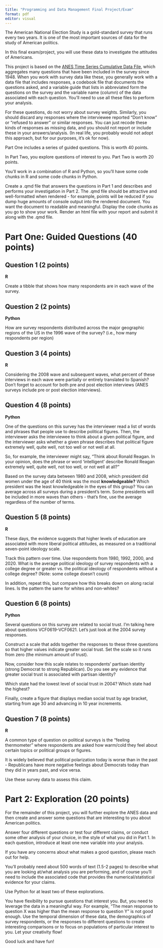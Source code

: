 ---
title: "Programming and Data Management Final Project/Exam"
format: pdf
editor: visual
---

The American National Election Study is a gold-standard survey that runs every two years. It is one of the most important sources of data for the study of American politics.

In this final exam/project, you will use these data to investigate the attitudes of Americans.

This project is based on the [ANES Time Series Cumulative Data File](https://electionstudies.org/data-center/anes-time-series-cumulative-data-file/), which aggregates many questions that have been included in the survey since 1948. When you work with survey data like these, you generally work with a data file that includes responses, a codebook file that documents the questions asked, and a variable guide that lists in abbreviated form the questions on the survey and the variable name (column) of the data associated with each question. You'll need to use all these files to perform your analysis.

For these questions, do not worry about survey weights. Similarly, you should discard any responses where the interviewee reported "Don't know" or "refused to answer" or similar responses. You can just recode these kinds of responses as missing data, and you should not report or include these in your answers/analysis. (In real life, you probably would not adopt this approach, but for our purposes, it's ok for now).

Part One includes a series of guided questions. This is worth 40 points.

In Part Two, you explore questions of interest to you. Part Two is worth 20 points.

You'll work in a combination of R and Python, so you'll have some code chunks in R and some code chunks in Python.

Create a .qmd file that answers the questions in Part 1 and describes and performs your investigation in Part 2. The .qmd file should be attractive and well-formatted when rendered - for example, points will be reduced if you dump huge amounts of console output into the rendered document. You want the document to readable and meaningful. Display the code chunks as you go to show your work. Render an html file with your report and submit it along with the .qmd file.

# Part One: Guided Questions (40 points)

## Question 1 (2 points)

**R**

Create a tibble that shows how many respondents are in each wave of the survey.

## Question 2 (2 points)

**Python**

How are survey respondents distributed across the major geographic regions of the US in the 1996 wave of the survey? (i.e., how many respondents per region)

## Question 3 (4 points)

**R**

Considering the 2008 wave and subsequent waves, what percent of these interviews in each wave were partially or entirely translated to Spanish? Don't forget to account for both pre and post election interviews (ANES surveys include pre or post election interviews).

## Question 4 (8 points)

**Python**

One of the questions on this survey has the interviewer read a list of words and phrases that people use to describe political figures. Then, the interviewer asks the interviewee to think about a given political figure, and the interviewer asks whether a given phrase describes that political figure extremely well, quite well, not too well or not well at all.

So, for example, the interviewer might say, "Think about Ronald Reagan. In your opinion, does the phrase or word 'intelligent' describe Ronald Reagan extremely well, quite well, not too well, or not well at all?"

Based on the survey data between 1980 and 2008, which president did women under the age of 40 think was the most **knowledgeable?** Which president was the least knowledgeable in the eyes of this group? You can average across all surveys during a president's term. Some presidents will be included in more waves than others - that's fine, use the average regardless of the number of terms.

## Question 5 (8 points)

**R**

These days, the evidence suggests that higher levels of education are associated with more liberal political attitudes, as measured on a traditional seven-point ideology scale.

Track this pattern over time. Use respondents from 1980, 1992, 2000, and 2020. What is the average political ideology of survey respondents with a college degree or greater vs. the political ideology of respondents without a college degree? (Note: some college doesn't count)

In addition, repeat this, but compare how this breaks down on along racial lines. Is the pattern the same for whites and non-whites?

## Question 6 (8 points)

**Python**

Several questions on this survey are related to social trust. I'm talking here about questions VCF0619-VCF0621. Let's just look at the 2004 survey responses.

Construct a scale that adds together the responses to these three questions so that higher values indicate greater social trust. Set the scale so it runs from zero (the minimum amount of trust).

Now, consider how this scale relates to respondents' partisan identity (strong Democrat to strong Republican). Do you see any evidence that greater social trust is associated with partisan identity?

Which state had the lowest level of social trust in 2004? Which state had the highest?

Finally, create a figure that displays median social trust by age bracket, starting from age 30 and advancing in 10 year increments.

## Question 7 (8 points)

**R**

A common type of question on political surveys is the "feeling thermometer" where respondents are asked how warm/cold they feel about certain topics or political groups or figures.

It is widely believed that political polarization today is worse than in the past - Republicans have more negative feelings about Democrats today than they did in years past, and vice versa.

Use these survey data to assess this claim.

# Part 2: Exploration (20 points)

For the remainder of this project, you will further explore the ANES data and then create and answer some questions that are interesting to you about American politics.

Answer four different questions or test four different claims, or conduct some other analysis of your choice, in the style of what you did in Part 1. In each question, introduce at least one new variable into your analysis.

If you have any concerns about what makes a good question, please reach out for help.

You'll probably need about 500 words of text (1.5-2 pages) to describe what you are looking at/what analysis you are performing, and of course you'll need to include the associated code that provides the numerical/statistical evidence for your claims.

Use Python for at least two of these explorations.

You have flexibility to pursue questions that interest you. But, you need to leverage the data in a meaningful way. For example, "The mean response to question X was higher than the mean response to question Y" is not good enough. Use the temporal dimension of these data, the demographics of survey respondents, or the responses to different questions to create interesting comparisons or to focus on populations of particular interest to you. Let your creativity flow!

Good luck and have fun!
